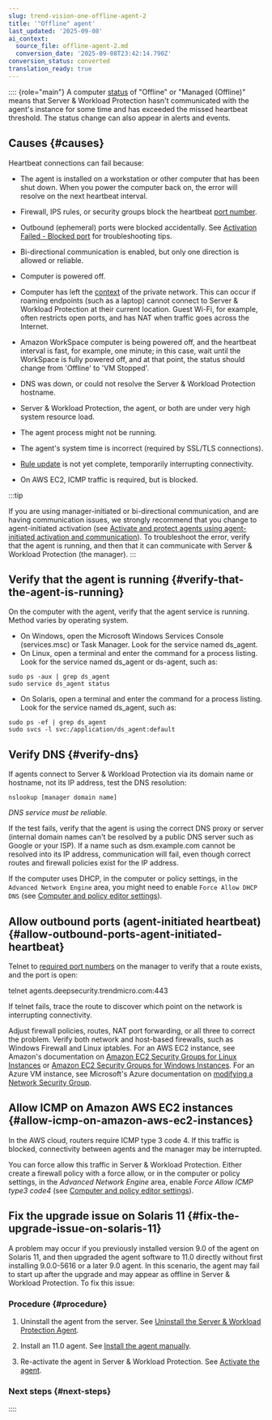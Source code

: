 ```yaml
---
slug: trend-vision-one-offline-agent-2
title: '"Offline" agent'
last_updated: '2025-09-08'
ai_context:
  source_file: offline-agent-2.md
  conversion_date: '2025-09-08T23:42:14.790Z'
conversion_status: converted
translation_ready: true
---
```


:::: {role="main"}
A computer [status](computer-agent-statuses.mdx) of "Offline" or "Managed (Offline)" means that Server & Workload Protection hasn't communicated with the agent's instance for some time and has exceeded the missed heartbeat threshold. The status change can also appear in alerts and events.

## Causes {#causes}

Heartbeat connections can fail because:

- The agent is installed on a workstation or other computer that has been shut down. When you power the computer back on, the error will resolve on the next heartbeat interval.

- Firewall, IPS rules, or security groups block the heartbeat [port number](swp-port-numbers.mdx).

- Outbound (ephemeral) ports were blocked accidentally. See [Activation Failed - Blocked port](error-activation-failed.mdx) for troubleshooting tips.

- Bi-directional communication is enabled, but only one direction is allowed or reliable.

- Computer is powered off.

- Computer has left the [context](define-contexts-for-use-policies.mdx) of the private network. This can occur if roaming endpoints (such as a laptop) cannot connect to Server & Workload Protection at their current location. Guest Wi-Fi, for example, often restricts open ports, and has NAT when traffic goes across the Internet.

- Amazon WorkSpace computer is being powered off, and the heartbeat interval is fast, for example, one minute; in this case, wait until the WorkSpace is fully powered off, and at that point, the status should change from 'Offline' to 'VM Stopped'.

- DNS was down, or could not resolve the Server & Workload Protection hostname.

- Server & Workload Protection, the agent, or both are under very high system resource load.

- The agent process might not be running.

- The agent's system time is incorrect (required by SSL/TLS connections).

- [Rule update](system-events.mdx) is not yet complete, temporarily interrupting connectivity.

- On AWS EC2, ICMP traffic is required, but is blocked.

:::tip

If you are using manager-initiated or bi-directional communication, and are having communication issues, we strongly recommend that you change to agent-initiated activation (see [Activate and protect agents using agent-initiated activation and communication](agent-initiated-activation.mdx)). To troubleshoot the error, verify that the agent is running, and then that it can communicate with Server & Workload Protection (the manager).
:::

## Verify that the agent is running {#verify-that-the-agent-is-running}

On the computer with the agent, verify that the agent service is running. Method varies by operating system.

- On Windows, open the Microsoft Windows Services Console (services.msc) or Task Manager. Look for the service named ds_agent.
- On Linux, open a terminal and enter the command for a process listing. Look for the service named ds_agent or ds-agent, such as:

``` codeblock
sudo ps -aux | grep ds_agent
sudo service ds_agent status
```

- On Solaris, open a terminal and enter the command for a process listing. Look for the service named ds_agent, such as:

``` codeblock
sudo ps -ef | grep ds_agent
sudo svcs -l svc:/application/ds_agent:default
```

## Verify DNS {#verify-dns}

If agents connect to Server & Workload Protection via its domain name or hostname, not its IP address, test the DNS resolution:

`nslookup [manager domain name]`

*DNS service must be reliable.*

If the test fails, verify that the agent is using the correct DNS proxy or server (internal domain names can't be resolved by a public DNS server such as Google or your ISP). If a name such as dsm.example.com cannot be resolved into its IP address, communication will fail, even though correct routes and firewall policies exist for the IP address.

If the computer uses DHCP, in the computer or policy settings, in the `Advanced Network Engine` area, you might need to enable `Force Allow DHCP DNS` (see [Computer and policy editor settings](network-engine-settings.mdx)).

## Allow outbound ports (agent-initiated heartbeat) {#allow-outbound-ports-agent-initiated-heartbeat}

Telnet to [required port numbers](swp-port-numbers.mdx) on the manager to verify that a route exists, and the port is open:

telnet agents.deepsecurity.trendmicro.com:443

If telnet fails, trace the route to discover which point on the network is interrupting connectivity.

Adjust firewall policies, routes, NAT port forwarding, or all three to correct the problem. Verify both network and host-based firewalls, such as Windows Firewall and Linux iptables. For an AWS EC2 instance, see Amazon's documentation on [Amazon EC2 Security Groups for Linux Instances](https://docs.aws.amazon.com/AWSEC2/latest/UserGuide/ec2-security-groups.mdx) or [Amazon EC2 Security Groups for Windows Instances](https://docs.aws.amazon.com/AWSEC2/latest/WindowsGuide/ec2-security-groups.mdx). For an Azure VM instance, see Microsoft's Azure documentation on [modifying a Network Security Group](https://docs.microsoft.com/en-us/azure/virtual-network/virtual-network-vnet-plan-design-arm).

## Allow ICMP on Amazon AWS EC2 instances {#allow-icmp-on-amazon-aws-ec2-instances}

In the AWS cloud, routers require ICMP type 3 code 4. If this traffic is blocked, connectivity between agents and the manager may be interrupted.

You can force allow this traffic in Server & Workload Protection. Either create a firewall policy with a force allow, or in the computer or policy settings, in the *Advanced Network Engine* area, enable *Force Allow ICMP type3 code4* (see [Computer and policy editor settings](network-engine-settings.mdx)).

## Fix the upgrade issue on Solaris 11 {#fix-the-upgrade-issue-on-solaris-11}

A problem may occur if you previously installed version 9.0 of the agent on Solaris 11, and then upgraded the agent software to 11.0 directly without first installing 9.0.0-5616 or a later 9.0 agent. In this scenario, the agent may fail to start up after the upgrade and may appear as offline in Server & Workload Protection. To fix this issue:

### Procedure {#procedure}

1.  Uninstall the agent from the server. See [Uninstall the Server & Workload Protection Agent](uninstall-swp-agent.mdx).

2.  Install an 11.0 agent. See [Install the agent manually](install-agent.mdx).

3.  Re-activate the agent in Server & Workload Protection. See [Activate the agent](activate-agent.mdx).

### Next steps {#next-steps}
::::
